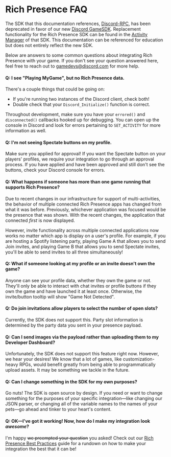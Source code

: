 
# Rich Presence FAQ

<Alert type="danger">

The SDK that this documentation references, [Discord-RPC](https://github.com/discord/discord-rpc), has been deprecated in favor of our new [Discord GameSDK](/docs/game-sdk/sdk-starter-guide/). Replacement functionality for the Rich Presence SDK can be found in the [Activity Manager](/docs/game-sdk/activities/) of that SDK. This documentation can be referenced for education but does not entirely reflect the new SDK.

</Alert>

Below are answers to some common questions about integrating Rich Presence with your game. If you don't see your question answered here, feel free to reach out to [gamedevs@discord.com](mailto:gamedevs@discord.com) for more help.

#### Q: I see "Playing MyGame", but no Rich Presence data.

There's a couple things that could be going on:

- If you're running two instances of the Discord client, check both!
- Double check that your `Discord_Initialize()` function is correct.

Throughout development, make sure you have your `errored()` and `disconnected()` callbacks hooked up for debugging. You can open up the console in Discord and look for errors pertaining to `SET_ACTIVITY` for more information as well.

#### Q: I'm not seeing Spectate buttons on my profile.

Make sure you applied for approval! If you want the Spectate button on your players' profiles, we require your integration to go through an approval process. If you have applied and have been approved and still don't see the buttons, check your Discord console for errors.

#### Q: What happens if someone has more than one game running that supports Rich Presence?

Due to recent changes in our infrastructure for support of multi-activities, the behavior of multiple connected Rich Presence apps has changed from what it was before. Previously, whichever application was focused would be the presence that was shown. With the recent changes, the application that connected _first_ is now displayed.

However, invite functionality across multiple connected applications now works no matter which app is display on a user's profile. For example, if you are hosting a Spotify listening party, playing Game A that allows you to send Join invites, and playing Game B that allows you to send Spectate invites, you'll be able to send invites to all three simultaneously!

#### Q: What if someone looking at my profile or an invite doesn't own the game?

Anyone can see your profile data, whether they own the game or not. They'll only be able to interact with chat invites or profile buttons if they own the game and have launched it at least once. Otherwise, the invite/button tooltip will show "Game Not Detected".

#### Q: Do join invitations allow players to select the number of open slots?

Currently, the SDK does not support this. Party slot information is determined by the party data you sent in your presence payload.

#### Q: Can I send images via the payload rather than uploading them to my Developer Dashboard?

Unfortunately, the SDK does not support this feature right now. However, we hear your desires! We know that a lot of games, like customization-heavy RPGs, would benefit greatly from being able to programmatically upload assets. It may be something we tackle in the future.

#### Q: Can I change something in the SDK for my own purposes?

Go nuts! The SDK is open source by design. If you need or want to change something for the purposes of your specific integration—like changing our JSON parser, or changing all of the variable names to the names of your pets—go ahead and tinker to your heart's content.

#### Q: OK—I've got it working! Now, how do I make my integration look _awesome_?

I'm happy ~~we preempted your question~~ you asked! Check out our [Rich Presence Best Practices](/docs/rich-presence/best-practices/) guide for a rundown on how to make your integration the best that it can be!
